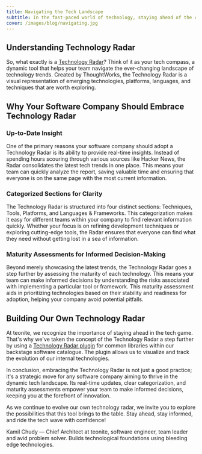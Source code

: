 ```yaml
---
title: Navigating the Tech Landscape 
subtitle: In the fast-paced world of technology, staying ahead of the curve is not just a competitive advantage but a necessity. As a technical leader, you're undoubtedly aware of the challenges in keeping your team informed about the latest tools, platforms, and trends. This is where the concept of a Technology Radar comes into play.
cover: /images/blog/navigating.jpg
---
```


## Understanding Technology Radar

So, what exactly is a [Technology Radar](https://www.thoughtworks.com/radar)? Think of it as your tech compass, a dynamic tool that helps your team navigate the ever-changing landscape of technology trends. Created by ThoughtWorks, the Technology Radar is a visual representation of emerging technologies, platforms, languages, and techniques that are worth exploring.

## Why Your Software Company Should Embrace Technology Radar
### Up-to-Date Insight

One of the primary reasons your software company should adopt a Technology Radar is its ability to provide real-time insights. Instead of spending hours scouring through various sources like Hacker News, the Radar consolidates the latest tech trends in one place. This means your team can quickly analyze the report, saving valuable time and ensuring that everyone is on the same page with the most current information.

### Categorized Sections for Clarity

The Technology Radar is structured into four distinct sections: Techniques, Tools, Platforms, and Languages & Frameworks. This categorization makes it easy for different teams within your company to find relevant information quickly. Whether your focus is on refining development techniques or exploring cutting-edge tools, the Radar ensures that everyone can find what they need without getting lost in a sea of information.

### Maturity Assessments for Informed Decision-Making

Beyond merely showcasing the latest trends, the Technology Radar goes a step further by assessing the maturity of each technology. This means your team can make informed decisions by understanding the risks associated with implementing a particular tool or framework. This maturity assessment aids in prioritizing technologies based on their stability and readiness for adoption, helping your company avoid potential pitfalls.

## Building Our Own Technology Radar

At teonite, we recognize the importance of staying ahead in the tech game. That's why we've taken the concept of the Technology Radar a step further by using a [Technology Radar plugin](https://backstage.io/blog/2020/05/14/tech-radar-plugin/) for common libraries within our backstage software catalogue. The plugin allows us to visualize and track the evolution of our internal technologies.

In conclusion, embracing the Technology Radar is not just a good practice; it's a strategic move for any software company aiming to thrive in the dynamic tech landscape. Its real-time updates, clear categorization, and maturity assessments empower your team to make informed decisions, keeping you at the forefront of innovation.

As we continue to evolve our own technology radar, we invite you to explore the possibilities that this tool brings to the table. Stay ahead, stay informed, and ride the tech wave with confidence!

<Divider />
Kamil Chudy — Chief Architect at teonite, software engineer, team leader and avid problem solver. Builds technological foundations using bleeding edge technologies.
